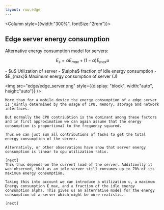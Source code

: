 ```yaml
---
layout: row,edge
---
```

<Column style={{width:"300%", fontSize:"2rem"}}>

## Edge server energy consumption

Alternative energy consumption model for servers:

$$
E_s = \alpha E_{max} + (1-\alpha) E_{max} u
$$


<Params>
-   $u$ Utilization of server
-   $\alpha$ fraction of idle energy consumption
-   $E_{max}$ Maximum energy consumption of server (J)
</Params>


</Column>

<Column>


<img src="edge/edge_server.png" style={{display: "block", width:"auto", height:"auto"}} />

</Column>

<Navbar sections={false} />

<Note>
    
    More than for a mobile device the energy consumption of a edge server is jointly determined by the usage of CPU, memory, storage and network interfaces.

    But normally the CPU contriubtion is the dominant among these factors and in first approximation we can again assume that the energy consumption is proportional to the frequency squared. 

    Thus we can just sum all contributions of tasks to get the total energy consumption of the server.

    Alternativly, or other observations have show that server energy consumption is linear to cpu utilization ratio.
    
    [next]
    This thus depends on the current load of the server. Additionlly it was observed, that as an idle server still consumes up to 70% of its maximum energy consumption.

    Taking this into account we can introduce a utilization u, a maximum Energy consumption E_max, and a fraction of the idle energy consumption alpha. This gives us an alternative model for the energy consumption of a server which might be more realistic.

    [next]

    

</Note>
